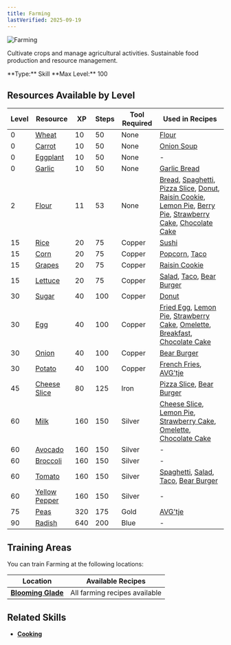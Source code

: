 ```yaml
---
title: Farming
lastVerified: 2025-09-19
---
```


<div className="flex items-start gap-6 mb-8">
  <div className="flex-shrink-0">
    <img src="/assets/icons/farming.png" alt="Farming" className="w-24 h-24 border rounded-lg" />
  </div>
  <div className="flex-1">
    <div className="space-y-2">
      <p className="text-lg text-muted-foreground">Cultivate crops and manage agricultural activities. Sustainable food production and resource management.</p>
      <div className="flex flex-wrap gap-4 text-sm">
        <span className="px-2 py-1 bg-green-100 dark:bg-green-900 rounded-md">
          **Type:** Skill
        </span>
        <span className="px-2 py-1 bg-purple-100 dark:bg-purple-900 rounded-md">
          **Max Level:** 100
        </span>
      </div>
    </div>
  </div>
</div>

## Resources Available by Level

| Level | Resource                                                  | XP  | Steps | Tool Required | Used in Recipes                              |
| ----- | --------------------------------------------------------- | --- | ----- | ------------- | -------------------------------------------- |
| 0     | [Wheat](/docs/resources/individual/wheat)                 | 10  | 50    | None          | [Flour](/docs/resources/individual/flour)   |
| 0     | [Carrot](/docs/resources/individual/carrot)               | 10  | 50    | None          | [Onion Soup](/docs/items/individual/onion_soup) |
| 0     | [Eggplant](/docs/resources/individual/eggplant)           | 10  | 50    | None          | -                                            |
| 0     | [Garlic](/docs/resources/individual/garlic)               | 10  | 50    | None          | [Garlic Bread](/docs/items/individual/garlic_bread) |
| 2     | [Flour](/docs/resources/individual/flour)                 | 11  | 53    | None          | [Bread](/docs/items/individual/bread), [Spaghetti](/docs/items/individual/spaghetti), [Pizza Slice](/docs/items/individual/pizza_slice), [Donut](/docs/items/individual/donut), [Raisin Cookie](/docs/items/individual/cookie), [Lemon Pie](/docs/items/individual/lemon_pie), [Berry Pie](/docs/items/individual/berry_pie), [Strawberry Cake](/docs/items/individual/strawberry_cake), [Chocolate Cake](/docs/items/individual/chocolate_cake) |
| 15    | [Rice](/docs/resources/individual/rice)                   | 20  | 75    | Copper        | [Sushi](/docs/items/individual/sushi)       |
| 15    | [Corn](/docs/resources/individual/corn)                   | 20  | 75    | Copper        | [Popcorn](/docs/items/individual/popcorn), [Taco](/docs/items/individual/taco) |
| 15    | [Grapes](/docs/resources/individual/grapes)               | 20  | 75    | Copper        | [Raisin Cookie](/docs/items/individual/cookie) |
| 15    | [Lettuce](/docs/resources/individual/lettuce)             | 20  | 75    | Copper        | [Salad](/docs/items/individual/salad), [Taco](/docs/items/individual/taco), [Bear Burger](/docs/items/individual/hamburger) |
| 30    | [Sugar](/docs/resources/individual/sugar)                 | 40  | 100   | Copper        | [Donut](/docs/items/individual/donut)       |
| 30    | [Egg](/docs/resources/individual/egg)                     | 40  | 100   | Copper        | [Fried Egg](/docs/items/individual/fried_egg), [Lemon Pie](/docs/items/individual/lemon_pie), [Strawberry Cake](/docs/items/individual/strawberry_cake), [Omelette](/docs/items/individual/omelette), [Breakfast](/docs/items/individual/breakfast), [Chocolate Cake](/docs/items/individual/chocolate_cake) |
| 30    | [Onion](/docs/resources/individual/onion)                 | 40  | 100   | Copper        | [Bear Burger](/docs/items/individual/hamburger) |
| 30    | [Potato](/docs/resources/individual/potato)               | 40  | 100   | Copper        | [French Fries](/docs/items/individual/french_fries), [AVG'tje](/docs/items/individual/dinner) |
| 45    | [Cheese Slice](/docs/resources/individual/cheese_slice)   | 80  | 125   | Iron          | [Pizza Slice](/docs/items/individual/pizza_slice), [Bear Burger](/docs/items/individual/hamburger) |
| 60    | [Milk](/docs/resources/individual/milk)                   | 160 | 150   | Silver        | [Cheese Slice](/docs/resources/individual/cheese_slice), [Lemon Pie](/docs/items/individual/lemon_pie), [Strawberry Cake](/docs/items/individual/strawberry_cake), [Omelette](/docs/items/individual/omelette), [Chocolate Cake](/docs/items/individual/chocolate_cake) |
| 60    | [Avocado](/docs/resources/individual/avocado)             | 160 | 150   | Silver        | -                                            |
| 60    | [Broccoli](/docs/resources/individual/broccoli)           | 160 | 150   | Silver        | -                                            |
| 60    | [Tomato](/docs/resources/individual/tomato)               | 160 | 150   | Silver        | [Spaghetti](/docs/items/individual/spaghetti), [Salad](/docs/items/individual/salad), [Taco](/docs/items/individual/taco), [Bear Burger](/docs/items/individual/hamburger) |
| 60    | [Yellow Pepper](/docs/resources/individual/yellow_pepper) | 160 | 150   | Silver        | -                                            |
| 75    | [Peas](/docs/resources/individual/peas)                   | 320 | 175   | Gold          | [AVG'tje](/docs/items/individual/dinner)    |
| 90    | [Radish](/docs/resources/individual/radish)               | 640 | 200   | Blue          | -                                            |

## Training Areas

You can train Farming at the following locations:

| Location                                                  | Available Recipes             |
| --------------------------------------------------------- | ----------------------------- |
| **[Blooming Glade](/docs/map/individual/blooming_glade)** | All farming recipes available |

## Related Skills

- **[Cooking](/docs/skills/individual/cooking)**

